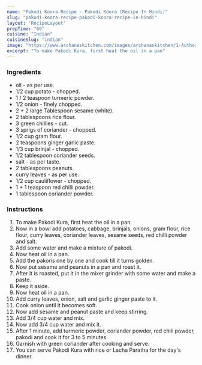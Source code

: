---
name: "Pakodi Koora Recipe - Pakodi Koora (Recipe In Hindi)"
slug: "pakodi-koora-recipe-pakodi-koora-recipe-in-hindi"
layout: 'RecipeLayout'
prepTime: "60"
cuisine: "Indian"
cuisineSlug: "indian"
image: "https://www.archanaskitchen.com/images/archanaskitchen/1-Author/Gauravi_Vinay/Pakodi_koora.jpg"
excerpt: "To make Pakodi Kura, first heat the oil in a pan"
---

### Ingredients

-  oil - as per use.
-  1/2 cup potato - chopped.
-  1 / 2 teaspoon turmeric powder.
-  1/2 onion - finely chopped.
-  2 + 2 large Tablespoon sesame (white).
-  2 tablespoons rice flour.
-  3 green chillies - cut.
-  3 sprigs of coriander - chopped.
-  1/2 cup gram flour.
-  2 teaspoons ginger garlic paste.
- 1/3 cup brinjal - chopped.
-  1/2 tablespoon coriander seeds.
-  salt - as per taste.
-  2 tablespoons peanuts.
-  curry leaves - as per use.
-  1/2 cup cauliflower - chopped.
-  1 + 1 teaspoon red chilli powder.
-  1 tablespoon coriander powder.

### Instructions

1. To make Pakodi Kura, first heat the oil in a pan.
1. Now in a bowl add potatoes, cabbage, brinjals, onions, gram flour, rice flour, curry leaves, coriander leaves, sesame seeds, red chilli powder and salt.
1. Add some water and make a mixture of pakodi.
1. Now heat oil in a pan.
1. Add the pakoris one by one and cook till it turns golden.
1. Now put sesame and peanuts in a pan and roast it.
1. After it is roasted, put it in the mixer grinder with some water and make a paste.
1. Keep it aside.
1. Now heat oil in a pan.
1. Add curry leaves, onion, salt and garlic ginger paste to it.
1. Cook onion until it becomes soft.
1. Now add sesame and peanut paste and keep stirring.
1. Add 3/4 cup water and mix.
1. Now add 3/4 cup water and mix it.
1. After 1 minute, add turmeric powder, coriander powder, red chili powder, pakodi and cook it for 3 to 5 minutes.
1. Garnish with green coriander after cooking and serve.
1. You can serve Pakodi Kura with rice or Lacha Paratha for the day's dinner.
